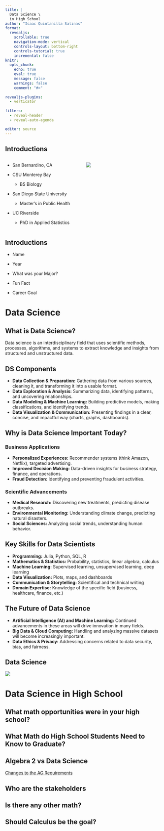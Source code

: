 ```yaml
---
title: |
  Data Science \
  in High School
author: "Isaac Quintanilla Salinas"
format:
  revealjs:
    scrollable: true
    navigation-mode: vertical
    controls-layout: bottom-right
    controls-tutorial: true
    incremental: false 
knitr:
  opts_chunk: 
    echo: true
    eval: true
    message: false
    warnings: false
    comment: "#>" 
    
revealjs-plugins:
  - verticator
  
filters: 
  - reveal-header
  - reveal-auto-agenda

editor: source
---
```


## Introductions

:::: {.columns}

::: {.column width="50%"}
-   San Bernardino, CA

-   CSU Monterey Bay

    -   BS Biology

-   San Diego State University

    -   Master's in Public Health

-   UC Riverside

    -   PhD in Applied Statistics
:::

::: {.column width="50%"}
![](img/sb.jpg)
:::

::::



## Introductions

-   Name

-   Year

-   What was your Major?

-   Fun Fact

-   Career Goal


# Data Science 

## What is Data Science?

Data science is an interdisciplinary field that uses scientific methods, processes, algorithms, and systems to extract knowledge and insights from structured and unstructured data.

## DS Components

::: incremental

- **Data Collection & Preparation:** Gathering data from various sources, cleaning it, and transforming it into a usable format.
- **Data Exploration & Analysis:** Summarizing data, identifying patterns, and uncovering relationships.
- **Data Modeling & Machine Learning:** Building predictive models, making classifications, and identifying trends.
- **Data Visualization & Communication:** Presenting findings in a clear, concise, and impactful way (charts, graphs, dashboards).

:::

## Why is Data Science Important Today?

::: panel-tabset

### Business Applications
- **Personalized Experiences:** Recommender systems (think Amazon, Netflix), targeted advertising.
- **Improved Decision Making:** Data-driven insights for business strategy, finance, and operations.
- **Fraud Detection:** Identifying and preventing fraudulent activities.

### Scientific Advancements
- **Medical Research:** Discovering new treatments, predicting disease outbreaks.
- **Environmental Monitoring:** Understanding climate change, predicting natural disasters.
- **Social Sciences:** Analyzing social trends, understanding human behavior.

:::


## Key Skills for Data Scientists

- **Programming:** Julia, Python, SQL, R
- **Mathematics & Statistics:** Probability, statistics, linear algebra, calculus
- **Machine Learning:** Supervised learning, unsupervised learning, deep learning
- **Data Visualization:** Plots, maps, and dashboards
- **Communication & Storytelling:** Scientifical and technical writing
- **Domain Expertise:** Knowledge of the specific field (business, healthcare, finance, etc.)

## The Future of Data Science

- **Artificial Intelligence (AI) and Machine Learning:** Continued advancements in these areas will drive innovation in many fields.
- **Big Data & Cloud Computing:** Handling and analyzing massive datasets will become increasingly important.
- **Data Ethics & Privacy:** Addressing concerns related to data security, bias, and fairness.


## Data Science 

![](https://www.startpage.com/av/proxy-image?piurl=https%3A%2F%2Ftse3.mm.bing.net%2Fth%3Fid%3DOIP.OCvrb6WvDfszLRgPQbuFtAHaGt%26pid%3DApi&sp=1741904691T834168f7bc565031f7971fc1bc784e44dfbd69548bd44b5554736bf3a74bd28f){align="middle"}

# Data Science in High School

## What math opportunities were in your high school?

## What Math do High School Students Need to Know to Graduate?

## Algebra 2 vs Data Science

[Changes to the AG Requirements](https://edsource.org/2023/uc-committee-changes-admission-standard-for-data-science-causing-confusion-over-math-framework/693892)

## Who are the stakeholders

## Is there any other math?

## Should Calculus be the goal?
